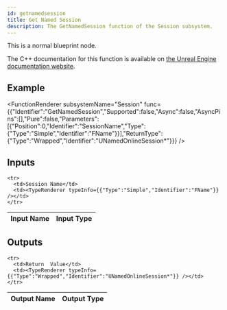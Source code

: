 ```yaml
---
id: getnamedsession
title: Get Named Session
description: The GetNamedSession function of the Session subsystem.
---
```



This is a normal blueprint node.

The C++ documentation for this function is available on [the Unreal Engine documentation website](https://dev.epicgames.com/documentation/en-us/unreal-engine/API/Plugins/OnlineSubsystem/Interfaces/IOnlineSession/).

## Example

<FunctionRenderer subsystemName="Session" func={{"Identifier":"GetNamedSession","Supported":false,"Async":false,"AsyncPins":[],"Pure":false,"Parameters":[{"Position":0,"Identifier":"SessionName","Type":{"Type":"Simple","Identifier":"FName"}}],"ReturnType":{"Type":"Wrapped","Identifier":"UNamedOnlineSession*"}}} />

## Inputs


<table>
  <thead>
    <tr>
      <th>Input Name</th>
      <th>Input Type</th>
    </tr>
  </thead>
  <tbody>
    
    <tr>
      <td>Session Name</td>
      <td><TypeRenderer typeInfo={{"Type":"Simple","Identifier":"FName"}} /></td>
    </tr>
  </tbody>
</table>


## Outputs


<table>
  <thead>
    <tr>
      <th>Output Name</th>
      <th>Output Type</th>
    </tr>
  </thead>
  <tbody>
    
    <tr>
      <td>Return  Value</td>
      <td><TypeRenderer typeInfo={{"Type":"Wrapped","Identifier":"UNamedOnlineSession*"}} /></td>
    </tr>
  </tbody>
</table>


